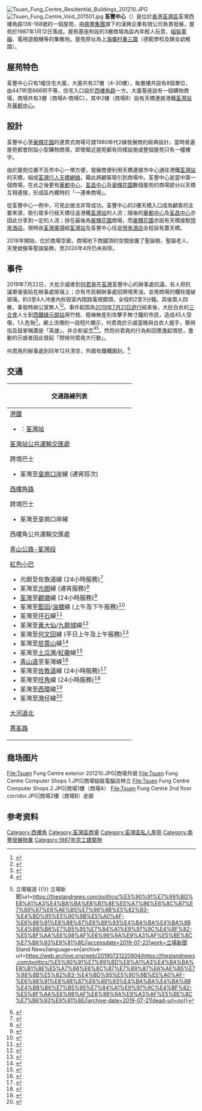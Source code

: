 [[File:Tsuen_Fung_Centre_Residential_Buildings_201210.JPG|thumb]]
[[File:Tsuen_Fung_Centre_Void_201501.jpg|thumb]]
'''荃豐中心'''（{{lang-en|Tsuen Fung Centre}}）是位於[[香港|香港]][[荃灣區|荃灣區]]荃灣西樓角路138-168號的一個屋苑，由[[南豐集團|南豐集團]]旗下的漢興企業有限公司負責發展，屋苑於1987年1月12日落成。屋苑基座附設的3層商場為區內年輕人玩意、[[組裝電腦|組裝電腦]]、電視遊戲機等的集散地。屋苑原址為上[[海壩村|海壩村]][[春三園|春三園]]（德範學校及錦全幼稚園）。

==屋苑特色==
荃豐中心只有1幢住宅大廈，大廈共有27層（4-30樓），每層樓共設有8個單位，由447呎至666呎不等，住宅入口設於[[西樓角路|西樓角路]]一方。大廈基座設有一個購物商場，商場共有3層（商場A-商場C），其中2樓（商場B）設有天橋連接港鐵[[荃灣站|荃灣站]]及[[華都中心|華都中心]]。

==設計==
荃豐中心至[[豪輝花園|豪輝花園]]的連貫式商場可謂1980年代2線發展商的經典設計。當時普遍屋苑都會附設小型購物商場，即使鄰近屋苑都有同樣設施或整個屋苑只有一幢樓宇。

由於屋苑位置不及市中心一帶方便，發展商便利用天橋連接市中心通往港鐵[[荃灣站|荃灣站]]的天橋，組成[[荃灣行人天橋網絡|荃灣行人天橋網絡]]，藉此將顧客吸引到商場中。荃豐中心是當中第一個商場，在此之後更有[[華都中心|華都中心]]、[[荃昌中心|荃昌中心]]及[[豪輝花園|豪輝花園]]數個屋苑的商場部分以天橋互相連接，形成區內獨特的「一連串商場」。

從荃豐中心一例中，可見此做法非常成功。荃豐中心的2樓天橋入口成為顧客的主要來源，吸引眾多行經天橋往返港鐵[[荃灣站|荃灣站]]的人流；隨後的[[華都中心|華都中心]]及[[荃昌中心|荃昌中心]]亦因此分享到一定的人流；排在最後為[[豪輝花園|豪輝花園]]商場，而[[豪輝花園|豪輝花園]]亦設有天橋接駁[[悅來酒店|悅來酒店]]。現時由[[荃灣廣場|荃灣廣場]]經[[荃灣站|荃灣站]]及荃豐中心往返[[悅來酒店|悅來酒店]]全程設有蓋天橋。

2018年開始，位於商場空廊，商場地下商舖頂的空間放置了聖誕樹、聖誕老人、天使塑像等聖誕裝飾，至2020年4月仍未拆除。

==事件==
{{main|2019年7月元朗襲擊事件}}
2019年7月22日，大批示威者到[[何君堯|何君堯]]在[[荃灣|荃灣]]荃豐中心的辦事處抗議。有人把抗議單張張貼在辦事處玻璃上；亦有市民朝辦事處招牌噴黑油，並用商場的欄柱撞破玻璃，約3至4人沖進內拆毁室內閉路電視鏡頭，全程約2至3分鐘。其後眾人四散，事發時辦公室無人<ref>{{cite web |title=【元朗襲擊】市民到何君堯荃灣辦事處抗議　爆門毁玻璃 |url=https://news.mingpao.com/ins/港聞/article/20190722/s00001/1563785101834/ |website=明報 |accessdate=2019-07-22 |date=2019-07-22 |archive-date=2019-07-22 |archive-url=https://web.archive.org/web/20190722105706/https://news.mingpao.com/ins/%25E6%25B8%25AF%25E8%2581%259E/article/20190722/s00001/1563785101834/ |dead-url=no }}</ref><ref>{{cite web |title=【元朗黑夜】圍堵何君堯辦事處　市民：他怎能與白衣暴徒爲伍 |url=https://www.hk01.com/article/354931/ |website=香港01 |accessdate=2019-07-22 |date=2019-07-22 |archive-date=2021-12-29 |archive-url=https://web.archive.org/web/20211229132757/https://www.hk01.com/%E6%94%BF%E6%83%85/354931/%E5%85%83%E6%9C%97%E9%BB%91%E5%A4%9C-%E4%BD%95%E5%90%9B%E5%A0%AF%E8%8D%83%E7%81%A3%E8%AD%B0%E8%BE%A6%E8%A2%AB%E6%90%97%E5%89%8D-%E6%80%A5%E8%A3%9D%E9%96%89%E8%B7%AF%E9%9B%BB%E8%A6%96 |dead-url=no }}</ref>。事件起因為[[2019年7月21日香港反對逃犯條例修訂草案遊行|2019年7月21日遊行]]結束後，大批白衣的[[三合會|三合會]]人士到[[西鐵綫|西鐵綫]][[元朗站_(西鐵綫)|元朗站]]用竹枝、棍棒無差別攻擊手無寸鐵的市民，造成45人受傷，1人危殆<ref>{{cite news |title=【元朗暴力】45人受傷送院 1人危殆5人嚴重 |url=http://hd.stheadline.com/news/realtime/hk/1549515/%E5%8D%B3%E6%99%82-%E6%B8%AF%E8%81%9E-%E5%85%83%E6%9C%97%E6%9A%B4%E5%8A%9B-45%E4%BA%BA%E5%8F%97%E5%82%B7%E9%80%81%E9%99%A2-1%E4%BA%BA%E5%8D%B1%E6%AE%865%E4%BA%BA%E5%9A%B4%E9%87%8D |accessdate=2019-07-22 |publisher=頭條日報 |date=2019-07-22 |archive-url=https://web.archive.org/web/20190722014434/http://hd.stheadline.com/news/realtime/hk/1549515/%E5%8D%B3%E6%99%82-%E6%B8%AF%E8%81%9E-%E5%85%83%E6%9C%97%E6%9A%B4%E5%8A%9B-45%E4%BA%BA%E5%8F%97%E5%82%B7%E9%80%81%E9%99%A2-1%E4%BA%BA%E5%8D%B1%E6%AE%865%E4%BA%BA%E5%9A%B4%E9%87%8D |archive-date=2019-07-22 |dead-url=no }}</ref>。網上流傳的一段短片顯示，何君堯於示威當晚與白衣人握手，舉拇指及鼓掌稱讚是「英雄」，并合影留念<ref>{{cite news |title=何君堯稱與元朗白衣人打黑衣人事件絕對無任何關係 |url=https://news.rthk.hk/rthk/ch/component/k2/1469631-20190722.htm |accessdate=2019-07-22 |publisher=香港電台 |date=2019-07-22 |archive-url=https://web.archive.org/web/20190722043332/https://news.rthk.hk/rthk/ch/component/k2/1469631-20190722.htm |archive-date=2019-07-22 |dead-url=no }}</ref><ref>{{Cite web|title=向白衣人豎姆指片段瘋傳 何君堯：我與打人事件絕無關係 只是晚飯後經過 {{!}} 立場報道 {{!}} 立場新聞|url=https://thestandnews.com/politics/%E5%90%91%E7%99%BD%E8%A1%A3%E4%BA%BA%E8%B1%8E%E5%A7%86%E6%8C%87%E7%89%87%E6%AE%B5%E7%98%8B%E5%82%B3-%E4%BD%95%E5%90%9B%E5%A0%AF-%E6%88%91%E8%88%87%E6%89%93%E4%BA%BA%E4%BA%8B%E4%BB%B6%E7%B5%95%E7%84%A1%E9%97%9C%E4%BF%82-%E5%8F%AA%E6%98%AF%E6%99%9A%E9%A3%AF%E5%BE%8C%E7%B6%93%E9%81%8E/|accessdate=2019-07-22|work=立場新聞 Stand News|language=en|archive-url=https://web.archive.org/web/20190721220904/https://thestandnews.com/politics/%E5%90%91%E7%99%BD%E8%A1%A3%E4%BA%BA%E8%B1%8E%E5%A7%86%E6%8C%87%E7%89%87%E6%AE%B5%E7%98%8B%E5%82%B3-%E4%BD%95%E5%90%9B%E5%A0%AF-%E6%88%91%E8%88%87%E6%89%93%E4%BA%BA%E4%BA%8B%E4%BB%B6%E7%B5%95%E7%84%A1%E9%97%9C%E4%BF%82-%E5%8F%AA%E6%98%AF%E6%99%9A%E9%A3%AF%E5%BE%8C%E7%B6%93%E9%81%8E/|archive-date=2019-07-21|dead-url=no}}</ref>。然而何君堯的行為和回應激起憤怒，激動的示威者因此發起「問候何君堯大行動」。

何君堯的辦事處到同年12月清空，外圍有鐵欄圍封。<ref>{{cite news |title=何君堯荃灣辦事處圍封變「吉舖」 貼告示稱暫停服務 |url=https://hd.stheadline.com/news/realtime/hk/1651780/%E5%8D%B3%E6%99%82-%E6%B8%AF%E8%81%9E-%E4%BD%95%E5%90%9B%E5%A0%AF%E8%8D%83%E7%81%A3%E8%BE%A6%E4%BA%8B%E8%99%95%E5%9C%8D%E5%B0%81%E8%AE%8A-%E5%90%89%E8%88%96-%E8%B2%BC%E5%91%8A%E7%A4%BA%E7%A8%B1%E6%9A%AB%E5%81%9C%E6%9C%8D%E5%8B%99 |accessdate=2020-02-03 |publisher=頭條日報 |date=2019-12-03 |archive-date=2020-09-25 |archive-url=https://web.archive.org/web/20200925073640/https://hd.stheadline.com/news/realtime/hk/1651780/%E5%8D%B3%E6%99%82-%E6%B8%AF%E8%81%9E-%E4%BD%95%E5%90%9B%E5%A0%AF%E8%8D%83%E7%81%A3%E8%BE%A6%E4%BA%8B%E8%99%95%E5%9C%8D%E5%B0%81%E8%AE%8A-%E5%90%89%E8%88%96-%E8%B2%BC%E5%91%8A%E7%A4%BA%E7%A8%B1%E6%9A%AB%E5%81%9C%E6%9C%8D%E5%8B%99 |dead-url=no }}</ref>

==交通==
{| class="mw-collapsible mw-collapsed wikitable" style="background:white; margin: 0 auto; width: auto;" 
! 交通路線列表
|-
|
;[[港鐵|港鐵]]
*{{港鐵路線標誌|TWL}}：[[荃灣站|荃灣站]]
;[[荃灣站公共運輸交匯處|荃灣站公共運輸交匯處]]
{{九龍新界巴士簡單列表|41M|59M|60M|61P|66M|68M|238M|259E|N36|N39|N43}}
;跨境巴士
*荃灣至[[皇崗口岸|皇崗口岸]]線 (通宵班次)
;[[西樓角路|西樓角路]]
{{九龍新界巴士簡單列表|30X|34M|39A|39M|42M|53|66M|234A|234B|243M}}
{{大嶼山巴士簡單列表|A31|E31|E32A|N31}}
{{過海隧道巴士簡單列表|934A}}
{{新界專線小巴簡單列表|84|94S|95|95A|95M|95K|96A|96B|96C|96S|301|301M}}
{{新界居民巴士簡單列表|NR319|NR320|NR323|NR324|NR326|NR327|NR328|NR329|NR336|NR337|NR339|NR758|NR92}}
;跨境巴士
*荃灣至皇崗口岸線
;西樓角公共運輸交匯處
{{新界專線小巴簡單列表|95M|96M|96S|481|481A|481B|482}}
{{新界居民巴士簡單列表|NR18|NR325|NR335|NR340|NR331|NR333}}
;[[青山公路-荃灣段|青山公路-荃灣段]]
{{九龍新界巴士簡單列表|32H|39A|39M|40|41M|41R|43P|43X|46S|48X|49X|53|57M|58M|58P|59A|59M|60M|61M|66M|67M|68A|68M|69M|69P|73D|73X|234A|234B|235|243M|243P|259E|260C|265M|269A|269M|269P|273C|273P|278A|278P|278X|290|290A|290B|290X|868|N36|N39|N252|N260|N269|N290}}
{{大嶼山巴士簡單列表|A31|E31|E32A|N31|NA31}}
{{新界專線小巴簡單列表|49S|80|81|81M|82|85|86M|94S}}
;[[紅色小巴|紅色小巴]]
*元朗至佐敦道線 (24小時服務)<ref>{{Cite web |url=http://www.16seats.net/chi/rmb/r_kn68.html |title=佐敦道白加士街—屯門及元朗 |access-date=2016-12-02 |archive-url=https://web.archive.org/web/20170128123953/http://www.16seats.net/chi/rmb/r_kn68.html |archive-date=2017-01-28 |dead-url=yes }}</ref>
*荃灣至[[元朗|元朗]]線 (通宵服務)<ref>{{Cite web |url=http://www.16seats.net/chi/rmb/r_n53.html |title=荃灣荃灣千色匯＞屯門及元朗 |access-date=2016-12-02 |archive-url=https://web.archive.org/web/20170202132310/http://www.16seats.net/chi/rmb/r_n53.html |archive-date=2017-02-02 |dead-url=yes }}</ref>
*[[荃灣|荃灣]]至[[觀塘|觀塘]]線 (24小時服務)<ref>{{Cite web |url=http://www.16seats.net/chi/rmb/r_kn40.html |title=荃灣荃灣街市街—觀塘宜安街 |access-date=2016-12-02 |archive-date=2016-10-05 |archive-url=https://web.archive.org/web/20161005034327/http://16seats.net/chi/rmb/r_kn40.html |dead-url=no }}</ref>
*荃灣至[[藍田_(香港)|藍田]]/[[油塘|油塘]]線 (上午及下午服務)<ref>{{Cite web |url=http://www.16seats.net/chi/rmb/r_kn14.html |title=荃灣荃灣街市街—油塘及鯉魚門 |access-date=2016-12-02 |archive-date=2017-01-09 |archive-url=https://web.archive.org/web/20170109232641/http://www.16seats.net/chi/rmb/r_kn14.html |dead-url=no }}</ref>
*荃灣至[[坪石邨|坪石]]線<ref>{{Cite web |url=http://www.16seats.net/chi/rmb/r_kn42.html |title=荃灣荃灣街市街—新蒲崗及坪石 |access-date=2016-12-02 |archive-date=2016-12-04 |archive-url=https://web.archive.org/web/20161204060847/http://www.16seats.net/chi/rmb/r_kn42.html |dead-url=no }}</ref>
*荃灣至[[黃大仙_(香港地方)|黃大仙]]/[[九龍城|九龍城]]線<ref>{{Cite web |url=http://www.16seats.net/chi/rmb/r_kn45.html |title=荃灣荃灣街市街—黃大仙及九龍城 |access-date=2016-12-02 |archive-date=2016-10-29 |archive-url=https://web.archive.org/web/20161029011005/http://www.16seats.net/chi/rmb/r_kn45.html |dead-url=no }}</ref>
*荃灣至[[何文田|何文田]]線 (平日上午及上午服務)<ref>{{Cite web |url=http://www.16seats.net/chi/rmb/r_kn41.html |title=荃灣荃灣街市街—何文田 |access-date=2016-12-02 |archive-date=2016-09-21 |archive-url=https://web.archive.org/web/20160921012420/http://www.16seats.net/chi/rmb/r_kn41.html |dead-url=no }}</ref>
*荃灣至[[慈雲山|慈雲山]]線<ref>{{Cite web |url=http://www.16seats.net/chi/rmb/r_kn38.html |title=荃灣海壩街—慈雲山 |access-date=2016-12-02 |archive-date=2016-09-21 |archive-url=https://web.archive.org/web/20160921011959/http://www.16seats.net/chi/rmb/r_kn38.html |dead-url=no }}</ref>
*荃灣至[[土瓜灣|土瓜灣]]/[[紅磡|紅磡]]線<ref>{{Cite web |url=http://www.16seats.net/chi/rmb/r_kn30.html |title=荃灣川龍街—土瓜灣欣榮花園 |access-date=2016-12-02 |archive-url=https://web.archive.org/web/20161026152841/http://www.16seats.net/chi/rmb/r_kn30.html |archive-date=2016-10-26 |dead-url=yes }}</ref>
*[[青山道|青山道]]至荃灣線<ref>{{Cite web |url=http://www.16seats.net/chi/rmb/r_kn43.html |title=深水埗福榮街＞荃灣福來邨 |access-date=2016-12-02 |archive-date=2017-01-12 |archive-url=https://web.archive.org/web/20170112082215/http://www.16seats.net/chi/rmb/r_kn43.html |dead-url=yes }}</ref>
*荃灣至[[佐敦道|佐敦道]]線 (24小時服務)<ref>{{Cite web |url=http://www.16seats.net/chi/rmb/r_kn33.html |title=佐敦道寧波街—荃灣福來邨 |access-date=2016-12-02 |archive-date=2017-01-12 |archive-url=https://web.archive.org/web/20170112082210/http://www.16seats.net/chi/rmb/r_kn33.html |dead-url=no }}</ref>
*荃灣至[[旺角|旺角]]線 (24小時服務)<ref>{{Cite web |url=http://www.16seats.net/chi/rmb/r_kn47.html |title=旺角朗豪坊—荃灣福來邨 |access-date=2016-12-02 |archive-date=2016-09-03 |archive-url=https://web.archive.org/web/20160903183314/http://www.16seats.net/chi/rmb/r_kn47.html |dead-url=no }}</ref>
*荃灣至[[西環|西環]]線<ref>{{Cite web |url=http://www.16seats.net/chi/rmb/r_hn30.html |title=荃灣荃灣街市街＞西環荷蘭街, 上環信德中心＞荃灣荃灣街市街 |access-date=2016-12-02 |archive-url=https://web.archive.org/web/20170110175344/http://www.16seats.net/chi/rmb/r_hn30.html |archive-date=2017-01-10 |dead-url=yes }}</ref>
*荃灣至[[灣仔|灣仔]]線<ref>{{Cite web |url=http://www.16seats.net/chi/rmb/r_hn40.html |title=荃灣福來邨—灣仔站 |access-date=2016-12-02 |archive-date=2016-09-21 |archive-url=https://web.archive.org/web/20160921012142/http://www.16seats.net/chi/rmb/r_hn40.html |dead-url=no }}</ref>
;[[大河道北|大河道北]]
{{九龍新界巴士簡單列表|40P|48P|51|234C|848}}{{大嶼山巴士簡單列表|R42}}{{新界居民巴士簡單列表|NR331S|NR341|NR761|NR765|NR767}}
;[[蕙荃路|蕙荃路]]
{{九龍新界巴士簡單列表|32M|36|43P|43X|49X|N36}}{{過海隧道巴士簡單列表|934A}}{{新界專線小巴簡單列表|80|81|81M|82|82M|85|94S|312|481|481A|481B|482}}
|}

==商场图片==
<gallery>
File:Tsuen Fung Centre exterior 201210.JPG|商場外貌
File:Tsuen Fung Centre Computer Shops 1.JPG|商場組裝電腦店林立
File:Tsuen Fung Centre Computer Shops 2.JPG|商場1樓（商場A）
File:Tsuen Fung Centre 2nd floor corridor.JPG|商場2樓（商場B）走廊
</gallery>

== 参考资料 ==
{{reflist|30em}}

{{南豐集團}}

[[Category:西樓角|Category:西樓角]]
[[Category:荃灣區商場|Category:荃灣區商場]]
[[Category:荃灣區私人屋苑|Category:荃灣區私人屋苑]]
[[Category:南豐發展物業|Category:南豐發展物業]]
[[Category:1987年完工建築物|Category:1987年完工建築物]]